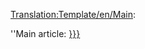 <noinclude>[[Translation:Template/en/Main]]</noinclude>:<div class="noprint relarticle mainarticle">''Main article: [[Main/en/{{{1}}}|{{{l1|{{{1}}}}}}]]</div>